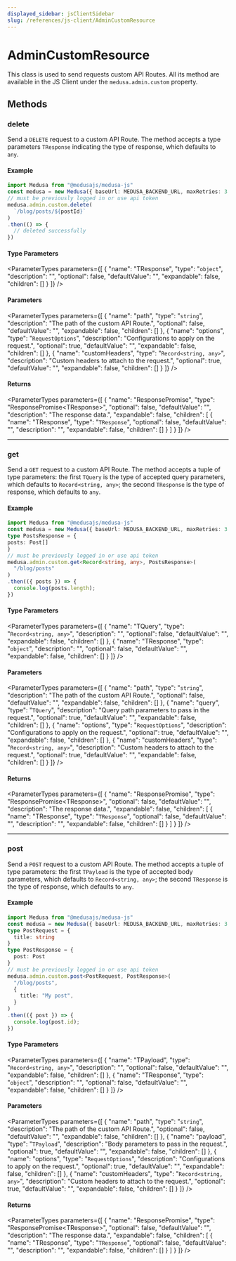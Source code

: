 ```yaml
---
displayed_sidebar: jsClientSidebar
slug: /references/js-client/AdminCustomResource
---
```



# AdminCustomResource

This class is used to send requests custom API Routes. All its method
are available in the JS Client under the `medusa.admin.custom` property.

## Methods

### delete

Send a `DELETE` request to a custom API Route. The method accepts a type parameters `TResponse` indicating the type of response, which defaults to `any`.

#### Example

```ts
import Medusa from "@medusajs/medusa-js"
const medusa = new Medusa({ baseUrl: MEDUSA_BACKEND_URL, maxRetries: 3 })
// must be previously logged in or use api token
medusa.admin.custom.delete(
  `/blog/posts/${postId}`
)
.then(() => {
  // deleted successfully
})
```

#### Type Parameters

<ParameterTypes parameters={[
  {
    "name": "TResponse",
    "type": "`object`",
    "description": "",
    "optional": false,
    "defaultValue": "",
    "expandable": false,
    "children": []
  }
]} />

#### Parameters

<ParameterTypes parameters={[
  {
    "name": "path",
    "type": "`string`",
    "description": "The path of the custom API Route.",
    "optional": false,
    "defaultValue": "",
    "expandable": false,
    "children": []
  },
  {
    "name": "options",
    "type": "`RequestOptions`",
    "description": "Configurations to apply on the request.",
    "optional": true,
    "defaultValue": "",
    "expandable": false,
    "children": []
  },
  {
    "name": "customHeaders",
    "type": "`Record<string, any>`",
    "description": "Custom headers to attach to the request.",
    "optional": true,
    "defaultValue": "",
    "expandable": false,
    "children": []
  }
]} />

#### Returns

<ParameterTypes parameters={[
  {
    "name": "ResponsePromise",
    "type": "ResponsePromise&#60;TResponse&#62;",
    "optional": false,
    "defaultValue": "",
    "description": "The response data.",
    "expandable": false,
    "children": [
      {
        "name": "TResponse",
        "type": "`TResponse`",
        "optional": false,
        "defaultValue": "",
        "description": "",
        "expandable": false,
        "children": []
      }
    ]
  }
]} />

___

### get

Send a `GET` request to a custom API Route. The method accepts a tuple of type parameters: the first `TQuery` is the type of accepted query parameters,
which defaults to `Record<string, any>`; the second `TResponse` is the type of response, which defaults to `any`.

#### Example

```ts
import Medusa from "@medusajs/medusa-js"
const medusa = new Medusa({ baseUrl: MEDUSA_BACKEND_URL, maxRetries: 3 })
type PostsResponse = {
posts: Post[]
}
// must be previously logged in or use api token
medusa.admin.custom.get<Record<string, any>, PostsResponse>(
  "/blog/posts"
)
.then(({ posts }) => {
  console.log(posts.length);
})
```

#### Type Parameters

<ParameterTypes parameters={[
  {
    "name": "TQuery",
    "type": "`Record<string, any>`",
    "description": "",
    "optional": false,
    "defaultValue": "",
    "expandable": false,
    "children": []
  },
  {
    "name": "TResponse",
    "type": "`object`",
    "description": "",
    "optional": false,
    "defaultValue": "",
    "expandable": false,
    "children": []
  }
]} />

#### Parameters

<ParameterTypes parameters={[
  {
    "name": "path",
    "type": "`string`",
    "description": "The path of the custom API Route.",
    "optional": false,
    "defaultValue": "",
    "expandable": false,
    "children": []
  },
  {
    "name": "query",
    "type": "`TQuery`",
    "description": "Query path parameters to pass in the request.",
    "optional": true,
    "defaultValue": "",
    "expandable": false,
    "children": []
  },
  {
    "name": "options",
    "type": "`RequestOptions`",
    "description": "Configurations to apply on the request.",
    "optional": true,
    "defaultValue": "",
    "expandable": false,
    "children": []
  },
  {
    "name": "customHeaders",
    "type": "`Record<string, any>`",
    "description": "Custom headers to attach to the request.",
    "optional": true,
    "defaultValue": "",
    "expandable": false,
    "children": []
  }
]} />

#### Returns

<ParameterTypes parameters={[
  {
    "name": "ResponsePromise",
    "type": "ResponsePromise&#60;TResponse&#62;",
    "optional": false,
    "defaultValue": "",
    "description": "The response data.",
    "expandable": false,
    "children": [
      {
        "name": "TResponse",
        "type": "`TResponse`",
        "optional": false,
        "defaultValue": "",
        "description": "",
        "expandable": false,
        "children": []
      }
    ]
  }
]} />

___

### post

Send a `POST` request to a custom API Route. The method accepts a tuple of type parameters: the first `TPayload` is the type of accepted body parameters,
which defaults to `Record<string, any>`; the second `TResponse` is the type of response, which defaults to `any`.

#### Example

```ts
import Medusa from "@medusajs/medusa-js"
const medusa = new Medusa({ baseUrl: MEDUSA_BACKEND_URL, maxRetries: 3 })
type PostRequest = {
  title: string
}
type PostResponse = {
  post: Post
}
// must be previously logged in or use api token
medusa.admin.custom.post<PostRequest, PostResponse>(
  "/blog/posts",
  {
    title: "My post",
  }
)
.then(({ post }) => {
  console.log(post.id);
})
```

#### Type Parameters

<ParameterTypes parameters={[
  {
    "name": "TPayload",
    "type": "`Record<string, any>`",
    "description": "",
    "optional": false,
    "defaultValue": "",
    "expandable": false,
    "children": []
  },
  {
    "name": "TResponse",
    "type": "`object`",
    "description": "",
    "optional": false,
    "defaultValue": "",
    "expandable": false,
    "children": []
  }
]} />

#### Parameters

<ParameterTypes parameters={[
  {
    "name": "path",
    "type": "`string`",
    "description": "The path of the custom API Route.",
    "optional": false,
    "defaultValue": "",
    "expandable": false,
    "children": []
  },
  {
    "name": "payload",
    "type": "`TPayload`",
    "description": "Body parameters to pass in the request.",
    "optional": true,
    "defaultValue": "",
    "expandable": false,
    "children": []
  },
  {
    "name": "options",
    "type": "`RequestOptions`",
    "description": "Configurations to apply on the request.",
    "optional": true,
    "defaultValue": "",
    "expandable": false,
    "children": []
  },
  {
    "name": "customHeaders",
    "type": "`Record<string, any>`",
    "description": "Custom headers to attach to the request.",
    "optional": true,
    "defaultValue": "",
    "expandable": false,
    "children": []
  }
]} />

#### Returns

<ParameterTypes parameters={[
  {
    "name": "ResponsePromise",
    "type": "ResponsePromise&#60;TResponse&#62;",
    "optional": false,
    "defaultValue": "",
    "description": "The response data.",
    "expandable": false,
    "children": [
      {
        "name": "TResponse",
        "type": "`TResponse`",
        "optional": false,
        "defaultValue": "",
        "description": "",
        "expandable": false,
        "children": []
      }
    ]
  }
]} />
